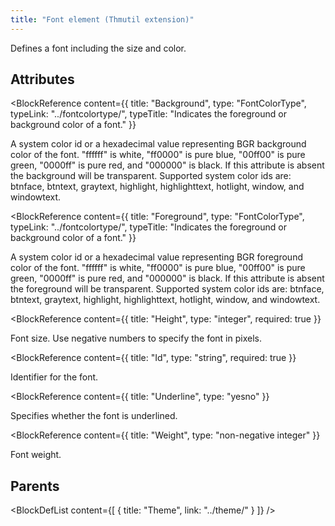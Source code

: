 ```yaml
---
title: "Font element (Thmutil extension)"
---
```



Defines a font including the size and color.


## Attributes

<BlockWrapper>

  <BlockReference
    content={{
      title: "Background",
      type: "FontColorType",
      typeLink: "../fontcolortype/",
      typeTitle: "Indicates the foreground or background color of a font."
    }}
  >
  A system color id or a hexadecimal value representing BGR background color of the font.
   "ffffff" is white, "ff0000" is pure blue, "00ff00" is pure green, "0000ff" is pure red, and "000000" is black.
   If this attribute is absent the background will be transparent.
   Supported system color ids are: btnface, btntext, graytext, highlight, highlighttext, hotlight, window, and windowtext.
  </BlockReference>

  <BlockReference
    content={{
      title: "Foreground",
      type: "FontColorType",
      typeLink: "../fontcolortype/",
      typeTitle: "Indicates the foreground or background color of a font."
    }}
  >
  A system color id or a hexadecimal value representing BGR foreground color of the font.
   "ffffff" is white, "ff0000" is pure blue, "00ff00" is pure green, "0000ff" is pure red, and "000000" is black.
   If this attribute is absent the foreground will be transparent.
   Supported system color ids are: btnface, btntext, graytext, highlight, highlighttext, hotlight, window, and windowtext.
  </BlockReference>

  <BlockReference
    content={{
      title: "Height",
      type: "integer",
      required: true
    }}
  >
  Font size. Use negative numbers to specify the font in pixels.
  </BlockReference>

  <BlockReference
    content={{
      title: "Id",
      type: "string",
      required: true
    }}
  >
  Identifier for the font.
  </BlockReference>

  <BlockReference
    content={{
      title: "Underline",
      type: "yesno"
    }}
  >
  Specifies whether the font is underlined.
  </BlockReference>

  <BlockReference
    content={{
      title: "Weight",
      type: "non-negative integer"
    }}
  >
  Font weight.
  </BlockReference>

</BlockWrapper>


## Parents

<BlockDefList content={[
    {
      title: "Theme",
      link: "../theme/"
    }
  ]}
/>